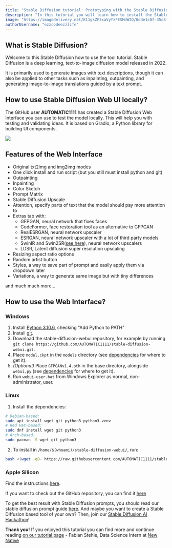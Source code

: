 ```yaml
---
title: "Stable Diffusion tutorial: Prototyping with the Stable Diffusion Web UI"
description: "In this tutorial you will learn how to install the Stable Diffusion Web UI to validate your ideas"
image: "https://imagedelivery.net/K11gkZF3xaVyYzFESMdWIQ/0dde1c0f-35c8-499f-1891-0cead40bee00/full"
authorUsername: "ezzcodeezzlife"
---
```


## What is Stable Diffusion?

Welcome to this Stable Diffusion how to use the tool tutorial. Stable Diffusion is a deep learning, text-to-image diffusion model released in 2022.

It is primarily used to generate images with text descriptions, though it can also be applied to other tasks such as inpainting, outpainting, and generating image-to-image translations guided by a text prompt.

## How to use Stable Diffusion Web UI locally?

The GitHub user **AUTOMATIC1111** has created a Stable Diffusion Web Interface you can 
use to test the model locally. This will help you with testing and validating ideas.
It is based on Gradio, a Python library for building UI components.

<Img src="https://raw.githubusercontent.com/AUTOMATIC1111/stable-diffusion-webui/master/txt2img_Screenshot.png" />

## Features of the Web Interface

- Original txt2img and img2img modes
- One click install and run script (but you still must install python and git)
- Outpainting
- Inpainting
- Color Sketch
- Prompt Matrix
- Stable Diffusion Upscale
- Attention, specify parts of text that the model should pay more attention to
- Extras tab with:
    - GFPGAN, neural network that fixes faces
    - CodeFormer, face restoration tool as an alternative to GFPGAN
    - RealESRGAN, neural network upscaler
    - ESRGAN, neural network upscaler with a lot of third party models
    - SwinIR and Swin2SR([see here](https://github.com/AUTOMATIC1111/stable-diffusion-webui/pull/2092)), neural network upscalers
    - LDSR, Latent diffusion super resolution upscaling
- Resizing aspect ratio options
- Random artist button
- Styles, a way to save part of prompt and easily apply them via dropdown later
- Variations, a way to generate same image but with tiny differences

and much much more...

## How to use the Web Interface?

### Windows

1. Install [Python 3.10.6](https://www.python.org/downloads/windows/), checking "Add Python to PATH"
2. Install [git](https://git-scm.com/download/win).
3. Download the stable-diffusion-webui repository, for example by running `git clone https://github.com/AUTOMATIC1111/stable-diffusion-webui.git`.
4. Place `model.ckpt` in the `models` directory (see [dependencies](https://github.com/AUTOMATIC1111/stable-diffusion-webui/wiki/Dependencies) for where to get it).
5. _*(Optional)*_ Place `GFPGANv1.4.pth` in the base directory, alongside `webui.py` (see [dependencies](https://github.com/AUTOMATIC1111/stable-diffusion-webui/wiki/Dependencies) for where to get it).
6. Run `webui-user.bat` from Windows Explorer as normal, non-administrator, user.


### Linux

1. Install the dependencies:
```bash
# Debian-based:
sudo apt install wget git python3 python3-venv
# Red Hat-based:
sudo dnf install wget git python3
# Arch-based:
sudo pacman -S wget git python3
```
2. To install in `/home/$(whoami)/stable-diffusion-webui/`, run:
```bash
bash <(wget -qO- https://raw.githubusercontent.com/AUTOMATIC1111/stable-diffusion-webui/master/webui.sh)
```

### Apple Silicon

Find the instructions [here](https://github.com/AUTOMATIC1111/stable-diffusion-webui/wiki/Installation-on-Apple-Silicon).

If you want to check out the GitHub repository, you can find it [here](https://github.com/AUTOMATIC1111/stable-diffusion-webui)

To get the best result with Stable Diffusion prompts, you should read our stable diffusion prompt guide [here](https://lablab.ai/t/stable-diffusion-prompt-engineering). And maybe you want to create a Stable Diffusion based tool of your own? Then, join our [Stable Diffusion AI Hackathon](https://lablab.ai/event/stable-diffusion-hackathon)!

**Thank you!** If you enjoyed this tutorial you can find more and continue reading [on our tutorial page](https://lablab.ai/t/) - Fabian Stehle, Data Science Intern at [New Native](https://newnative.ai/)

